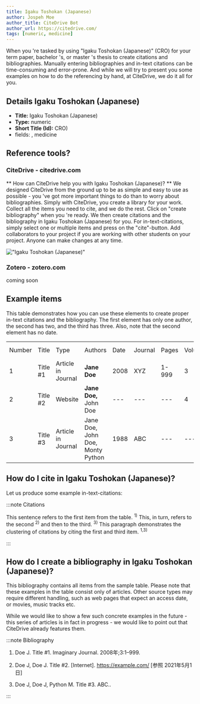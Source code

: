 ```yaml
---
title: Igaku Toshokan (Japanese)
author: Jospeh Moe
author_title: CiteDrive Bot
author_url: https://citedrive.com/
tags: [numeric, medicine]
---
```


When you 're tasked by using "Igaku Toshokan (Japanese)" (CRO) for your term paper, bachelor 's, or master 's thesis to create citations and bibliographies.
Manually entering bibliographies and in-text citations can be time-consuming and error-prone. And while we will try to present you some examples on how to do the referencing by hand, at CiteDrive, we do it all for you.

## Details  Igaku Toshokan (Japanese)
* **Title:** Igaku Toshokan (Japanese)
* **Type:** numeric
* **Short Title (Id):** CRO)
* fields: , medicine

## Reference tools?
### CiteDrive - citedrive.com
** How can CiteDrive help you with Igaku Toshokan (Japanese)? **
We designed CiteDrive from the ground up to be as simple and easy to use as possible - you 've got more important things to do than to worry about bibliographies. Simply with CiteDrive, you create a library for your work. Collect all the items you need to cite, and we do the rest. Click on "create bibliography" when you 're ready. We then create citations and the bibliography in Igaku Toshokan (Japanese) for you. For in-text-citations, simply select one or multiple items and press on the "cite"-button. Add collaborators to your project if you are working with other students on your project. Anyone can make changes at any time.


!["Igaku Toshokan (Japanese)"](images/igaku-toshokan-japanese.svg "Choose Igaku Toshokan (Japanese) in the CiteDrive App")

### Zotero - zotero.com

coming soon

## Example items

This table demonstrates how you can use these elements to create proper in-text citations and the bibliography. The first element has only one author, the second has two, and the third has three. Also, note that the second element has no date.


<table>
  <tr>
   <td>Number
   </td>
   <td>Title
   </td>
   <td>Type
   </td>
   <td>Authors
   </td>
   <td>Date
   </td>
   <td>Journal
   </td>
   <td>Pages
   </td>
   <td>Volume
   </td>
   <td>Issue
   </td>
   <td>Access Date
   </td>
  </tr>
  <tr>
   <td>1
   </td>
   <td>Title #1
   </td>
   <td>Article in Journal
   </td>
   <td><strong>Jane Doe</strong>
   </td>
   <td>2008
   </td>
   <td>XYZ
   </td>
   <td>1-999
   </td>
   <td>3
   </td>
   <td>2
   </td>
   <td>--
   </td>
  </tr>
  <tr>
   <td>
2
   </td>
   <td>Title #2
   </td>
   <td>Website
   </td>
   <td><strong>Jane Doe, </strong>John Doe
   </td>
   <td>---
   </td>
   <td>---
   </td>
   <td>---
   </td>
   <td>4
   </td>
   <td>---
   </td>
   <td>2020-05-01
   </td>
  </tr>
  <tr>
   <td>3
   </td>
   <td>Title #3
   </td>
   <td>Article in Journal
   </td>
   <td>Jane Doe, John Doe, Monty Python
   </td>
   <td>1988
   </td>
   <td>ABC
   </td>
   <td>---
   </td>
   <td>---
   </td>
   <td>16
   </td>
   <td>---
   </td>
  </tr>
</table>



## How do I cite in  Igaku Toshokan (Japanese)?

Let us produce some example in-text-citations:

:::note Citations


This sentence refers to the first item from the table. <sup>1)</sup> This, in turn, refers to the second <sup>2)</sup>
and then to the third.  <sup>3)</sup>
This paragraph demonstrates the clustering of citations by citing the first and third item. <sup>1,3)</sup>

:::

## How do I create a bibliography in Igaku Toshokan (Japanese)?

This bibliography contains all items from the sample table. Please note that these examples in the table consist only of articles. Other source types may require different handling, such as web pages that expect an access date, or movies, music tracks etc.

While we would like to show a few such concrete examples in the future - this series of articles is in fact in progress - we would like to point out that CiteDrive already features them.

:::note Bibliography

1) Doe J. Title #1. Imaginary Journal. 2008年;3:1–999. 

2) Doe J, Doe J. Title #2. [Internet]. https://example.com/ [参照 2021年5月1日]

3) Doe J, Doe J, Python M. Title #3. ABC.. 



:::


        